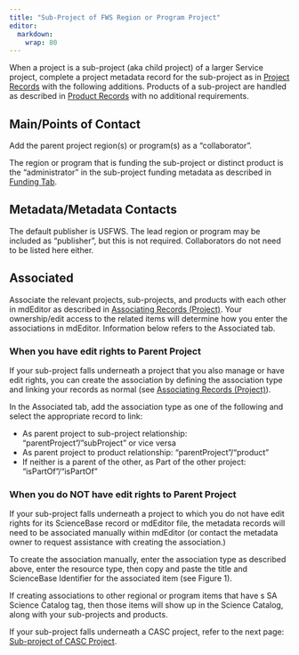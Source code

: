 ```yaml
---
title: "Sub-Project of FWS Region or Program Project"
editor: 
  markdown: 
    wrap: 80
---
```


When a project is a sub-project (aka child project) of a larger Service project,
complete a project metadata record for the sub-project as in
[Project Records](../project_records/project_records_overview.qmd) 
with the following additions. Products of a sub-project are handled as 
described in [Product Records](../product_records/product_records_overview.qmd) 
with no additional requirements.

## Main/Points of Contact

Add the parent project region(s) or program(s) as a “collaborator”.

:::{.callout-info}
The region or program that is funding the
sub-project or distinct product is the “administrator” in the sub-project
funding metadata as described in [Funding Tab](../project_records/funding_tab_project.qmd). 
:::

## Metadata/Metadata Contacts

The default publisher is USFWS. The lead region or program may be included as
“publisher”, but this is not required. Collaborators do not need to be listed
here either.

## Associated

Associate the relevant projects, sub-projects, and products with each other in
mdEditor as described in 
[Associating Records (Project)](../project_records/associating_records_project.qmd). 
Your ownership/edit access to the related items will determine how you enter the
associations in mdEditor. Information below refers to the Associated tab.

### When you have edit rights to Parent Project

If your sub-project falls underneath a project that you also manage or have edit
rights, you can create the association by defining the association type and
linking your records as normal (see 
[Associating Records (Project)](../project_records/associating_records_project.qmd)).

In the Associated tab, add the association type as one of the following and
select the appropriate record to link:

-   As parent project to sub-project relationship: “parentProject”/”subProject”
    or vice versa
-   As parent project to product relationship: “parentProject”/“product”
-   If neither is a parent of the other, as Part of the other project:
    “isPartOf”/“isPartOf”

### When you do NOT have edit rights to Parent Project

If your sub-project falls underneath a project to which you do not have edit
rights for its ScienceBase record or mdEditor file, the metadata records will
need to be associated manually within mdEditor (or contact the metadata owner to
request assistance with creating the association.)

To create the association manually, enter the association type as described
above, enter the resource type, then copy and paste the title and ScienceBase
Identifier for the associated item (see Figure 1).

If creating associations to other regional or program items that have s SA
Science Catalog tag, then those items will show up in the Science Catalog, along
with your sub-projects and products.

:::{.callout-info} 
If your sub-project falls underneath a CASC project, refer to the next page: 
[Sub-project of CASC Project](subproject_of_casc_project.qmd). 
:::
